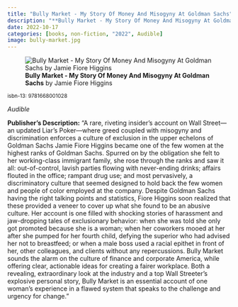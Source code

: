 ```yaml
---
title: "Bully Market - My Story Of Money And Misogyny At Goldman Sachs"
description: "**Bully Market - My Story Of Money And Misogyny At Goldman Sachs** by Jamie Fiore Higgins"
date: 2022-10-17
categories: [books, non-fiction, "2022", Audible]
image: bully-market.jpg
---
```

![**Bully Market - My Story Of Money And Misogyny At Goldman Sachs** by Jamie Fiore Higgins](bully-market.jpg){fig-align="left"}

<sup>isbn-13: 9781668001028</sup>

*Audible*

**Publisher's Description:**
"A rare, riveting insider’s account on Wall Street—an updated Liar’s
Poker—where greed coupled with misogyny and discrimination enforces a
culture of exclusion in the upper echelons of Goldman Sachs Jamie Fiore
Higgins became one of the few women at the highest ranks of Goldman Sachs.
Spurred on by the obligation she felt to her working-class immigrant
family, she rose through the ranks and saw it all: out-of-control, lavish
parties flowing with never-ending drinks; affairs flouted in the office;
rampant drug use; and most pervasively, a discriminatory culture that
seemed designed to hold back the few women and people of color employed at
the company. Despite Goldman Sachs having the right talking points and
statistics, Fiore Higgins soon realized that these provided a veneer to
cover up what she found to be an abusive culture. Her account is one filled
with shocking stories of harassment and jaw-dropping tales of exclusionary
behavior: when she was told she only got promoted because she is a woman;
when her coworkers mooed at her after she pumped for her fourth child,
defying the superior who had advised her not to breastfeed; or when a male
boss used a racial epithet in front of her, other colleagues, and clients
without any repercussions. Bully Market sounds the alarm on the culture of
finance and corporate America, while offering clear, actionable ideas for
creating a fairer workplace. Both a revealing, extraordinary look at the
industry and a top Wall Streeter’s explosive personal story, Bully Market
is an essential account of one woman’s experience in a flawed system that
speaks to the challenge and urgency for change."